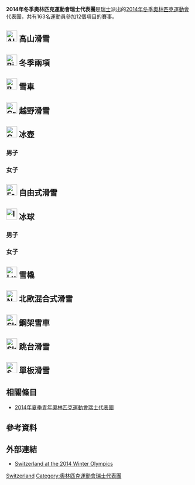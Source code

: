 {{Infobox Country Olympics
|NOC=SUI
|games=2014年冬季
|Chef De Mission=
|competitors='''163'''<ref name="swiss team">{{cite web |url=http://www.swissolympicteam.ch/fr/jeux-olympiques/jeux-d-hiver/sochi-2014/news/La-Suisse-aux-Jeux-Olympiques-d-hiver-2014-de-Sotchi-avec-une-d-l-gation-record.html |title=La Suisse aux Jeux Olympiques d’hiver 2014 de Sotchi avec une délégation record |publisher=Swiss Olympic |date=2014-01-28 |accessdate=2014-01-28 |language=fr |archive-date=2014-02-01 |archive-url=https://web.archive.org/web/20140201231732/http://www.swissolympicteam.ch/fr/jeux-olympiques/jeux-d-hiver/sochi-2014/news/La-Suisse-aux-Jeux-Olympiques-d-hiver-2014-de-Sotchi-avec-une-d-l-gation-record.html |dead-url=no }}</ref>
|sports=12
|flagbearer=[[西蒙·阿曼|西蒙·阿曼]]（開幕）<ref name="flag">{{cite news |last= |first= |date=201-01-28 |title=Switzerland sending biggest winter team to Sochi |url=http://www.charlotteobserver.com/2014/01/28/4645764/switzerland-sending-biggest-winter.html#.Uug_kBAo7IU |newspaper=The Charlotte Observer |location=Geneva, Switzerland |publisher=[[美聯社|美聯社]] |accessdate=2014-01-28 |deadurl=yes |archiveurl=https://web.archive.org/web/20140201180135/http://www.charlotteobserver.com/2014/01/28/4645764/switzerland-sending-biggest-winter.html#.Uug_kBAo7IU |archivedate=2014-02-01 }}</ref><br />[[帕特里齐娅·库默尔|帕特里齐娅·库默尔]]（閉幕）
|gold=6
|silver=3
|bronze=2
|total=11
|rank=7
}}
'''2014年冬季奧林匹克運動會瑞士代表團'''是[[瑞士|瑞士]]派出的[[2014年冬季奧林匹克運動會|2014年冬季奧林匹克運動會]]代表團，共有163名運動員參加12個項目的賽事。

== [[Image:Alpine_skiing_pictogram.svg|30px]] 高山滑雪 ==
{{main|2014年冬季奧林匹克運動會高山滑雪比賽}}

== [[Image:Biathlon_pictogram.svg|30px]] 冬季兩項 ==
{{main|2014年冬季奧林匹克運動會冬季兩項比賽}}

== [[Image:Bobsleigh_pictogram.svg|30px]] 雪車 ==
{{main|2014年冬季奧林匹克運動會雪車比賽}}

== [[Image:Cross_country_skiing_pictogram.svg|30px]] 越野滑雪 ==
{{main|2014年冬季奧林匹克運動會越野滑雪比賽}}

== [[Image:Curling_pictogram.svg|30px]] 冰壺 ==
{{main|2014年冬季奧林匹克運動會冰壺比賽}}

=== 男子 ===
{{main|2014年冬季奧林匹克運動會男子冰壺比賽}}

=== 女子 ===
{{main|2014年冬季奧林匹克運動會女子冰壺比賽}}

== [[Image:Freestyle_skiing_pictogram.svg|30px]] 自由式滑雪 ==
{{main|2014年冬季奧林匹克運動會自由式滑雪比賽}}

== [[Image:Ice_hockey_pictogram.svg|30px]] 冰球 ==
{{main|2014年冬季奧林匹克運動會冰球比賽}}

=== 男子 ===
{{main|2014年冬季奧林匹克運動會冰球比賽男子賽事}}

=== 女子 ===
{{main|2014年冬季奧林匹克運動會冰球比賽女子賽事}}

== [[Image:Luge_pictogram.svg|30px]] 雪橇 ==
{{main|2014年冬季奧林匹克運動會雪橇比賽}}

== [[Image:Nordic_combined_pictogram.svg|30px]] 北歐混合式滑雪 ==
{{main|2014年冬季奧林匹克運動會北歐混合式滑雪比賽}}

== [[Image:Skeleton_pictogram.svg|30px]] 鋼架雪車 ==
{{main|2014年冬季奧林匹克運動會鋼架雪車比賽}}

== [[Image:Ski_jumping_pictogram.svg|30px]] 跳台滑雪 ==
{{main|2014年冬季奧林匹克運動會跳台滑雪比賽}}

== [[Image:Snowboarding_pictogram.svg|30px]] 單板滑雪 ==
{{main|2014年冬季奧林匹克運動會單板滑雪比賽}}

== 相關條目 ==
* [[2014年夏季青年奧林匹克運動會瑞士代表團|2014年夏季青年奧林匹克運動會瑞士代表團]]

== 參考資料 ==
{{Reflist}}

== 外部連結 ==
* [http://www.sochi2014.com/en/team-switzerland Switzerland at the 2014 Winter Olympics]{{Wayback|url=http://www.sochi2014.com/en/team-switzerland |date=20140225134804 }} 

{{NOCin2014WinterOlympics}}

[[Category:2014年冬季奧林匹克運動會代表團|Switzerland]]
[[Category:奧林匹克運動會瑞士代表團|Category:奧林匹克運動會瑞士代表團]]